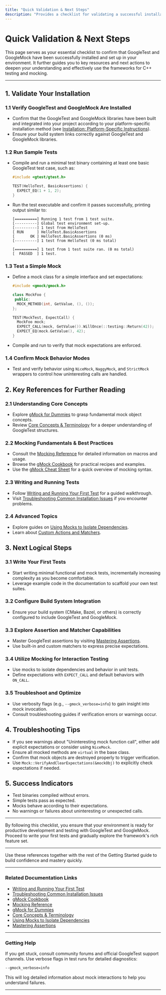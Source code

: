 ```yaml
---
title: "Quick Validation & Next Steps"
description: "Provides a checklist for validating a successful installation and setup. Points users to key references, further reading, and next logical steps, ensuring a clear path from onboarding to learning advanced features."
---
```


# Quick Validation & Next Steps

This page serves as your essential checklist to confirm that GoogleTest and GoogleMock have been successfully installed and set up in your environment. It further guides you to key resources and next actions to deepen your understanding and effectively use the frameworks for C++ testing and mocking.

---

## 1. Validate Your Installation

### 1.1 Verify GoogleTest and GoogleMock Are Installed
- Confirm that the GoogleTest and GoogleMock libraries have been built and integrated into your project according to your platform-specific installation method (see [Installation: Platform-Specific Instructions](/getting-started/overview-setup/installation-platforms)).
- Ensure your build system links correctly against GoogleTest and GoogleMock libraries.

### 1.2 Run Sample Tests
- Compile and run a minimal test binary containing at least one basic GoogleTest test case, such as:
  ```cpp
  #include <gtest/gtest.h>

  TEST(HelloTest, BasicAssertions) {
    EXPECT_EQ(1 + 1, 2);
  }
  ```
- Run the test executable and confirm it passes successfully, printing output similar to:
  ```
  [==========] Running 1 test from 1 test suite.
  [----------] Global test environment set-up.
  [----------] 1 test from HelloTest
  [ RUN      ] HelloTest.BasicAssertions
  [       OK ] HelloTest.BasicAssertions (0 ms)
  [----------] 1 test from HelloTest (0 ms total)

  [==========] 1 test from 1 test suite ran. (0 ms total)
  [  PASSED  ] 1 test.
  ```

### 1.3 Test a Simple Mock
- Define a mock class for a simple interface and set expectations:
  ```cpp
  #include <gmock/gmock.h>

  class MockFoo {
   public:
    MOCK_METHOD(int, GetValue, (), ());
  };

  TEST(MockTest, ExpectCall) {
    MockFoo mock;
    EXPECT_CALL(mock, GetValue()).WillOnce(::testing::Return(42));
    EXPECT_EQ(mock.GetValue(), 42);
  }
  ```
- Compile and run to verify that mock expectations are enforced.

### 1.4 Confirm Mock Behavior Modes
- Test and verify behavior using `NiceMock`, `NaggyMock`, and `StrictMock` wrappers to control how uninteresting calls are handled.

## 2. Key References for Further Reading

### 2.1 Understanding Core Concepts
- Explore [gMock for Dummies](docs/gmock_for_dummies.md) to grasp fundamental mock object concepts.
- Review [Core Concepts & Terminology](/overview/core_concepts_and_features/concepts_and_terminology) for a deeper understanding of GoogleTest structures.

### 2.2 Mocking Fundamentals & Best Practices
- Consult the [Mocking Reference](docs/reference/mocking.md) for detailed information on macros and usage.
- Browse the [gMock Cookbook](docs/gmock_cook_book.md) for practical recipes and examples.
- Use the [gMock Cheat Sheet](docs/gmock_cheat_sheet.md) for a quick overview of mocking syntax.

### 2.3 Writing and Running Tests
- Follow [Writing and Running Your First Test](/getting-started/first-run-validation/writing-first-test) for a guided walkthrough.
- Visit [Troubleshooting Common Installation Issues](/getting-started/first-run-validation/troubleshooting-common-issues) if you encounter problems.

### 2.4 Advanced Topics
- Explore guides on [Using Mocks to Isolate Dependencies](/guides/mocking-and-advanced-patterns/using-mocks).
- Learn about [Custom Actions and Matchers](/guides/mocking-and-advanced-patterns/working-with-actions-matchers).

## 3. Next Logical Steps

### 3.1 Write Your First Tests
- Start writing minimal functional and mock tests, incrementally increasing complexity as you become comfortable.
- Leverage example code in the documentation to scaffold your own test suites.

### 3.2 Configure Build System Integration
- Ensure your build system (CMake, Bazel, or others) is correctly configured to include GoogleTest and GoogleMock.

### 3.3 Explore Assertion and Matcher Capabilities
- Master GoogleTest assertions by visiting [Mastering Assertions](/guides/core-workflows/writing-assertions).
- Use built-in and custom matchers to express precise expectations.

### 3.4 Utilize Mocking for Interaction Testing
- Use mocks to isolate dependencies and behavior in unit tests.
- Define expectations with `EXPECT_CALL` and default behaviors with `ON_CALL`.

### 3.5 Troubleshoot and Optimize
- Use verbosity flags (e.g., `--gmock_verbose=info`) to gain insight into mock invocation.
- Consult troubleshooting guides if verification errors or warnings occur.

## 4. Troubleshooting Tips

- If you see warnings about "Uninteresting mock function call", either add explicit expectations or consider using `NiceMock`.
- Ensure all mocked methods are `virtual` in the base class.
- Confirm that mock objects are destroyed properly to trigger verification.
- Use `Mock::VerifyAndClearExpectations(&mockObj)` to explicitly check expectations if needed.

## 5. Success Indicators

- Test binaries compiled without errors.
- Simple tests pass as expected.
- Mocks behave according to their expectations.
- No warnings or failures about uninteresting or unexpected calls.

---

By following this checklist, you ensure that your environment is ready for productive development and testing with GoogleTest and GoogleMock. Proceed to write your first tests and gradually explore the framework's rich feature set.

---

<Callout title='Tip'>
Use these references together with the rest of the Getting Started guide to build confidence and mastery quickly.
</Callout>

---

### Related Documentation Links

- [Writing and Running Your First Test](/getting-started/first-run-validation/writing-first-test)
- [Troubleshooting Common Installation Issues](/getting-started/first-run-validation/troubleshooting-common-issues)
- [gMock Cookbook](docs/gmock_cook_book.md)
- [Mocking Reference](docs/reference/mocking.md)
- [gMock for Dummies](docs/gmock_for_dummies.md)
- [Core Concepts & Terminology](/overview/core_concepts_and_features/concepts_and_terminology)
- [Using Mocks to Isolate Dependencies](/guides/mocking-and-advanced-patterns/using-mocks)
- [Mastering Assertions](/guides/core-workflows/writing-assertions)

---

### Getting Help

If you get stuck, consult community forums and official GoogleTest support channels. Use verbose flags in test runs for detailed diagnostics:

```bash
--gmock_verbose=info
```

This will log detailed information about mock interactions to help you understand failures.

---